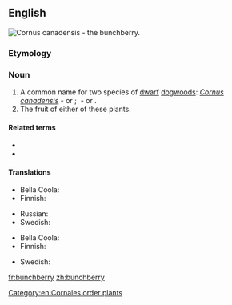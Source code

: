 ==English==
[[Image:Cornus unalaschkensis 25781.jpg|thumb|''Cornus canadensis'' - the '''bunchberry'''.]]
{{wikipedia}}

===Etymology===
{{compound|bunch|berry|lang=en}}

===Noun===
{{en-noun|bunchberries}}

# A common name for two species of [[dwarf]] [[dogwood]]s: ''[[Cornus canadensis]]''&nbsp;- {{vern|Canadian bunchberry|pedia=1}} or {{vern|eastern bunchberry|pedia=1}}; {{taxlink|Cornus suecica|species|noshow=1}}&nbsp;- {{vern|Eurasian bunchberry|pedia=1}} or {{vern|northern bunchberry|pedia=1}}.
# The fruit of either of these plants.

====Related terms====
* {{vern|Canadian dwarf cornel|pedia=1}}
* {{l|en|crackerberry}}

====Translations====
{{trans-top|plant}}
* Bella Coola: {{t|blc|p̓x̣ʷłtłp}}
* Finnish: {{t|fi|ruohokanukka}}
{{trans-mid}}
* Russian: {{t+|ru|дёрен|m}}
* Swedish: {{t|sv|hönsbär|n}}
{{trans-bottom}}

{{trans-top|fruit}}
* Bella Coola: {{t|blc|p̓x̣ʷłt}}
* Finnish: {{t|fi|[[ruohokanukan]] [[marja]]}}
{{trans-mid}}
* Swedish: {{t|sv|hönsbär|n}}
{{trans-bottom}}

[[Category:en:Cornales order plants]]

[[fr:bunchberry]]
[[zh:bunchberry]]